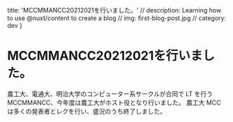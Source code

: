   title: 'MCCMMANCC20212021を行いました。'
  // description: Learning how to use @nuxt/content to create a blog
  // img: first-blog-post.jpg
  // category: dev
}

# MCCMMANCC20212021を行いました。

農工大、電通大、明治大学のコンピューター系サークルが合同で LT を行う MCCMMANCC、今年度は農工大がホスト役となり行いました。
農工大 MCC は多くの発表者とレクを行い、盛況のうち終了しました。
